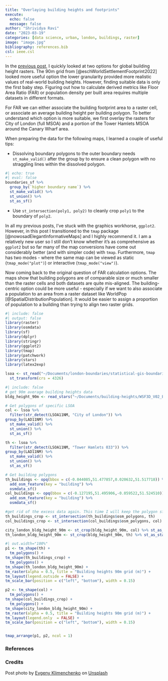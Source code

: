 ```yaml
---
title: "Overlaying building heights and footprints"
execute:
  echo: false
  message: false
author: "Shrividya Ravi"
date: "2023-03-19"
categories: [data science, urban, london, buildings, raster]
image: "image.jpg"
bibliography: references.bib
csl: ieee.csl
---
```


In the [previous post](https://shriv.github.io/e-flaneur/posts/bldg-heights-intro/), I quickly looked at two options for global building height rasters. The 90m grid from [@eschWorldSettlementFootprint2022] looked more useful option the lower granularity provided more realistic values of real-world building heights. However, finding suitable data is only the first baby step. Figuring out how to calculate derived metrics like Floor Area Ratio (FAR) or population density per built area requires multiple datasets in different formats. 

For FAR we can either associate the building footprint area to a raster cell, or associate an average building height per building polygon. To better understand which option is more suitable, we first overlay the rasters for City of London (full MSOA) and a portion of the Tower Hamlets MSOA around the Canary Wharf area. 


When preparing the data for the following maps, I learned a couple of useful tips:

- Dissolving boundary polygons to the outer boundary needs `st_make_valid()` after the group by to ensure a clean polygon with no straggling lines within the dissolved polygon.  
```r
#| echo: true
#| eval: false
boundaries_sf %>% 
  group_by(`higher boundary name`) %>% 
  st_make_valid() %>%
  st_union() %>% 
  st_as_sf()
```
- Use `st_intersection(poly1, poly2)` to cleanly crop `poly1` to the boundary of `poly2`. 

In all my previous posts, I've stuck with the graphics workhorse, `ggplot2`. However, in this post I transitioned to the `tmap` package [@nowosadElegantInformativeMaps] and I highly recommend it. I am a relatively new user so I still don't know whether it's as comprehensive as `ggplot2` but so far many of the map conversions have come out considerably better (and with simpler code) with `tmap`. Furthermore, `tmap` has two modes - where the same map can be viewed as static (`tmap_mode("plot")`) or interactive (`tmap_mode("view")`). 

Now coming back to the original question of FAR calculation options. The maps show that building polygons are of comparable size or much smaller than the raster cells and both datasets are quite mis-aligned. The building-centric option could be more useful - especially if we want to also associate a population to an area from a raster dataset like WorldPop [@SpatialDistributionPopulation]. It would be easier to assign a proportion of population to a building than trying to align two raster grids. 

```r
#| include: false
#| output: false
library(raster)
library(osmdata)
library(sf)
library(dplyr)
library(stringr)
library(ggplot2)
library(tmap)
library(patchwork)
library(stars)
library(latex2exp)

lsoa <- st_read("~/Documents/london-boundaries/statistical-gis-boundaries-london/ESRI/LSOA_2011_London_gen_MHW.shp") %>% 
  st_transform(crs = 4326)
```


```r
#| include: false
# get 90m average building heights data
bldg_height_90m <- read_stars("~/Documents/building-heights/WSF3D_V02_BuildingHeight.tif")

# Get polygons of specific LSOA
col <- lsoa %>% 
  filter(str_detect(LSOA11NM, "City of London")) %>%
group_by(LAD11NM) %>%  
  st_make_valid() %>% 
  st_union() %>% 
  st_as_sf()

th <- lsoa %>% 
  filter(str_detect(LSOA11NM, "Tower Hamlets 033")) %>%
group_by(LAD11NM) %>%  
  st_make_valid() %>% 
  st_union() %>% 
  st_as_sf()

# Get building polygons
th_buildings <- opq(bbox = c(-0.044085,51.477857,0.020632,51.517718)) %>%
  add_osm_feature(key = "building") %>%
  osmdata_sf()
col_buildings <- opq(bbox = c(-0.127195,51.495906,-0.059522,51.524510)) %>%
  add_osm_feature(key = "building") %>%
  osmdata_sf()

#get rid of the excess data again. This time I will keep the polygon sf object.
th_buildings_crop <- st_intersection(th_buildings$osm_polygons, th)
col_buildings_crop <- st_intersection(col_buildings$osm_polygons, col)

city_london_bldg_height_90m <- st_crop(bldg_height_90m, col) %>% st_as_stars()
th_london_bldg_height_90m <- st_crop(bldg_height_90m, th) %>% st_as_stars()

```


```r
#| out.width="100%"
p1 <- tm_shape(th) + 
  tm_polygons() +
tm_shape(th_buildings_crop) + 
  tm_polygons() + 
tm_shape(th_london_bldg_height_90m) + 
tm_raster(alpha = 0.5, title = "Building heights 90m grid (m)") + 
tm_layout(legend.outside = FALSE) +   
tm_scale_bar(position = c("left", "bottom"), width = 0.15)

p2 <- tm_shape(col) + 
  tm_polygons() +
tm_shape(col_buildings_crop) + 
  tm_polygons() + 
tm_shape(city_london_bldg_height_90m) + 
tm_raster(alpha = 0.5, title = "Building heights 90m grid (m)") + 
tm_layout(legend.only  = FALSE) +   
tm_scale_bar(position = c("left", "bottom"), width = 0.15)


tmap_arrange(p1, p2, ncol = 1)
```



### References

::: {#refs}
:::

### Credits

Post photo by <a href="https://unsplash.com/@dzheky?utm_source=unsplash&utm_medium=referral&utm_content=creditCopyText">Evgeny Klimenchenko</a> on <a href="https://unsplash.com/photos/O-J600qm45U?utm_source=unsplash&utm_medium=referral&utm_content=creditCopyText">Unsplash</a>
  
  